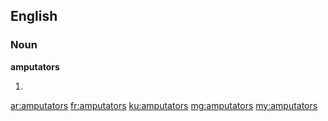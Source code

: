==English==

===Noun===
'''amputators'''

# {{plural of|amputator}}

[[ar:amputators]]
[[fr:amputators]]
[[ku:amputators]]
[[mg:amputators]]
[[my:amputators]]
